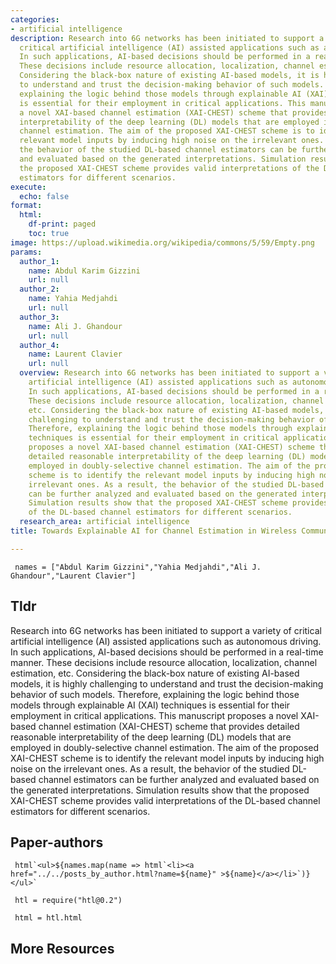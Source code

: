 ```yaml
---
categories:
- artificial intelligence
description: Research into 6G networks has been initiated to support a variety of
  critical artificial intelligence (AI) assisted applications such as autonomous driving.
  In such applications, AI-based decisions should be performed in a real-time manner.
  These decisions include resource allocation, localization, channel estimation, etc.
  Considering the black-box nature of existing AI-based models, it is highly challenging
  to understand and trust the decision-making behavior of such models. Therefore,
  explaining the logic behind those models through explainable AI (XAI) techniques
  is essential for their employment in critical applications. This manuscript proposes
  a novel XAI-based channel estimation (XAI-CHEST) scheme that provides detailed reasonable
  interpretability of the deep learning (DL) models that are employed in doubly-selective
  channel estimation. The aim of the proposed XAI-CHEST scheme is to identify the
  relevant model inputs by inducing high noise on the irrelevant ones. As a result,
  the behavior of the studied DL-based channel estimators can be further analyzed
  and evaluated based on the generated interpretations. Simulation results show that
  the proposed XAI-CHEST scheme provides valid interpretations of the DL-based channel
  estimators for different scenarios.
execute:
  echo: false
format:
  html:
    df-print: paged
    toc: true
image: https://upload.wikimedia.org/wikipedia/commons/5/59/Empty.png
params:
  author_1:
    name: Abdul Karim Gizzini
    url: null
  author_2:
    name: Yahia Medjahdi
    url: null
  author_3:
    name: Ali J. Ghandour
    url: null
  author_4:
    name: Laurent Clavier
    url: null
  overview: Research into 6G networks has been initiated to support a variety of critical
    artificial intelligence (AI) assisted applications such as autonomous driving.
    In such applications, AI-based decisions should be performed in a real-time manner.
    These decisions include resource allocation, localization, channel estimation,
    etc. Considering the black-box nature of existing AI-based models, it is highly
    challenging to understand and trust the decision-making behavior of such models.
    Therefore, explaining the logic behind those models through explainable AI (XAI)
    techniques is essential for their employment in critical applications. This manuscript
    proposes a novel XAI-based channel estimation (XAI-CHEST) scheme that provides
    detailed reasonable interpretability of the deep learning (DL) models that are
    employed in doubly-selective channel estimation. The aim of the proposed XAI-CHEST
    scheme is to identify the relevant model inputs by inducing high noise on the
    irrelevant ones. As a result, the behavior of the studied DL-based channel estimators
    can be further analyzed and evaluated based on the generated interpretations.
    Simulation results show that the proposed XAI-CHEST scheme provides valid interpretations
    of the DL-based channel estimators for different scenarios.
  research_area: artificial intelligence
title: Towards Explainable AI for Channel Estimation in Wireless Communications

---
```

```ojs

 names = ["Abdul Karim Gizzini","Yahia Medjahdi","Ali J. Ghandour","Laurent Clavier"] 

``` 

## Tldr 
Research into 6G networks has been initiated to support a variety of critical artificial intelligence (AI) assisted applications such as autonomous driving. In such applications, AI-based decisions should be performed in a real-time manner. These decisions include resource allocation, localization, channel estimation, etc. Considering the black-box nature of existing AI-based models, it is highly challenging to understand and trust the decision-making behavior of such models. Therefore, explaining the logic behind those models through explainable AI (XAI) techniques is essential for their employment in critical applications. This manuscript proposes a novel XAI-based channel estimation (XAI-CHEST) scheme that provides detailed reasonable interpretability of the deep learning (DL) models that are employed in doubly-selective channel estimation. The aim of the proposed XAI-CHEST scheme is to identify the relevant model inputs by inducing high noise on the irrelevant ones. As a result, the behavior of the studied DL-based channel estimators can be further analyzed and evaluated based on the generated interpretations. Simulation results show that the proposed XAI-CHEST scheme provides valid interpretations of the DL-based channel estimators for different scenarios.

## Paper-authors

```ojs

 html`<ul>${names.map(name => html`<li><a href="../../posts_by_author.html?name=${name}" >${name}</a></li>`)}</ul>` 

``` 

```ojs

 htl = require("htl@0.2") 

``` 

```ojs

 html = htl.html 

``` 

## More Resources
